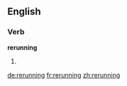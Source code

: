 ==English==

===Verb===
'''rerunning'''

# {{present participle of|rerun}}

[[de:rerunning]]
[[fr:rerunning]]
[[zh:rerunning]]